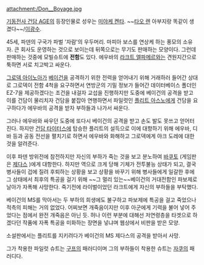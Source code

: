 attachment:/Don__Boyage.jpg

[[기동전사 건담 AGE]]의 등장인물로 성우는 [[미야케 켄타]]. ~~[[타오 렌]] 아부지랑 똑같이 생겼다~~/[[이광수]].

45세, 파덴의 구국가 파벌 '자람'의 우두머리. 마피아 보스를 연상케 하는 풍모의 소유자. 큰 회사도 운영하는 것으로 보이는데 뒤쪽으로는 무기도 판매하는 모양이다. 그런데 판매하는 것중에 모빌슈트에 '''전함'''도 있다. 에우바의 [[라크트 엘파메르]]와는 견원지간으로 툭하면 서로 치고박고 싸운다.

[[그로덱 아이노아]]가 [[베이건]]을 공격하기 위한 전력을 얻어내기 위해 거래하러 들어간 상대로 그로덱이 전함 4척을 요구하면서 연방군의 기밀 정보가 들어간 데이터베이스 폴더인 EZ-7을 제공하겠다는 조건을 내걸자 교섭을 진행하지만 도중에 베이건의 공격을 받고 이를 건담이 물리치자 건담을 붙잡아 연행하면서 파일럿인 [[플리트 아스노]]에게 건담을 요구하다가 에우바의 공격을 받자 부하들과 나가서 싸운다.

그러나 에우바와 싸우던 도중에 또다시 베이건의 공격을 받고 손도 발도 못쓰고 얻어터진다. 하지만 [[건담 타이터스]]에 탑승한 플리트의 설득으로 이에 대항하기 위해 에우바, 디바 등과 공동 전선을 펼치기로 하면서 에우바와 화해하고 그로덱에게 야크 도레에 대한 것을 알려준다.

이후 파덴 방위전에 참전하지만 자신의 부하가 죽는 것을 보고 분노하여 [[바쿠토]] (게임판은 [[제다스]] )에게 대항한다. 하지만 역으로 크게 당해 기체가 전투불능 상태가 되고, 결국 병사들이 겁에 질려 후퇴하는 상황을 보고 상황을 바꾸기 위해 병사들에게 일갈한 후에 그 상태에서 최후의 특공을 걸기 위해 ~~그 멀리 있는~~베이건의 거대전함인 파보제로 날아가 자폭해 사망한다. 죽기전에 라이벌이었던 라크트에게 자신의 부하들을 부탁했다.

베이건의 MS를 막아서는 두 부하의 희생에도 불구하고 파보제에 특공을 걸고 죽었으나 적측의 피해는 거의 없었다. 어찌보면 개죽음이지만 이후 아군에게 기력을 불어 넣어 주었다는 점에서 완전 개죽음은 아닌 듯. 허나 이런 부분에 대해선 저연령층을 타겟으로 하겠다던 작품에 자폭 특공을 미화하는 장면을 넣냐며 웹상에서 비판을 받은 모양.

소설판에서는 플리트를 지키려다가 베이건의 MS 제다스의 공격을 받아서 사망.

그가 착용한 파일럿 슈트는 [[구프]]의 패러디이며 그의 부하들이 착용한 슈트는 [[자쿠]]의 패러디다.
